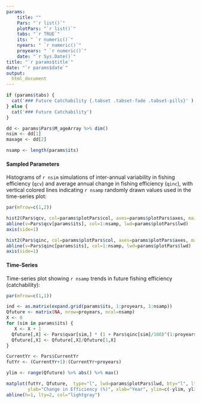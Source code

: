 ```yaml
---
params: 
    title: ""
    Pars: "`r list()`"
    plotPars: "`r list()`"
    tabs: "`r TRUE`"
    its: " `r numeric()`"
    nyears: " `r numeric()`"
    proyears: " `r numeric()`"
    date: "`r Sys.Date()`"
title: "`r params$title`"
date: "`r params$date`"
output:
  html_document
---
```



```r
if (params$tabs) {
  cat('### Future Catchability {.tabset .tabset-fade .tabset-pills}' )
} else {
  cat('### Future Catchability')
}

dd <- params$Pars$M_ageArray %>% dim()
nsim <- dd[1]
maxage <- dd[2]

nsamp <- length(params$its)
```

#### Sampled Parameters
Histograms of `r nsim` simulations of inter-annual variability in fishing efficiency (`qcv`) and average annual change in fishing efficiency (`qinc`), with vertical colored lines indicating `r nsamp` randomly drawn values used in the time-series plot:

```r
par(mfrow=c(1,2))

hist2(Pars$qcv, col=params$plotPars$col, axes=params$plotPars$axes, main="qcv", breaks=params$plotPars$breaks)
abline(v=Pars$qcv[params$its], col=1:nsamp, lwd=params$plotPars$lwd)
axis(side=1) 

hist2(Pars$qinc, col=params$plotPars$col, axes=params$plotPars$axes, main="qinc", breaks=params$plotPars$breaks)
abline(v=Pars$qinc[params$its], col=1:nsamp, lwd=params$plotPars$lwd)
axis(side=1)

```


#### Time-Series
Time-series plot showing `r nsamp` trends in future fishing efficiency (catchability):
```r
par(mfrow=c(1,1))

ind <- as.matrix(expand.grid(params$its, 1:proyears, 1:nsamp))
Qfuture <- matrix(NA, nrow=proyears, ncol=nsamp)
X <- 0 
for (sim in params$its) {
   X <- X + 1 
  Qfuture[,X] <- Pars$qvar[sim,] * (1 + Pars$qinc[sim]/100)^(1:proyears)
  Qfuture[,X] <- Qfuture[,X]/Qfuture[1,X]
}

CurrentYr <- Pars$CurrentYr
futYr <- (CurrentYr+1):(CurrentYr+proyears)

ylim <- range(Qfuture) %>% abs() %>% max()

matplot(futYr, Qfuture,  type="l", lwd=params$plotPars$lwd, bty="l", lty=1,
        ylab="Change in Efficiency (%)", xlab="Year", ylim=c(-ylim, ylim))
abline(h=1, lty=2, col="lightgray")
```

